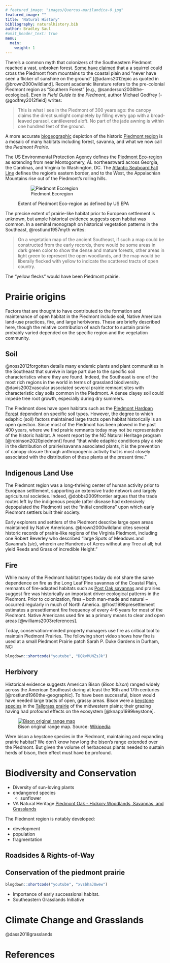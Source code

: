 ```yaml
---
# featured_image: "images/Quercus-marilandica-0.jpg"
featured_image: ""
title: 'Natural History'
bibliography: naturalhistory.bib
author: Bradley Saul
#omit_header_text: true
menu:
  main:
    weight: 1
---
```


There's a common myth that colonizers of the Southeastern Piedmont reached a vast, unbroken forest. [Some have claimed](https://www.youtube.com/watch?v=rXJmR1GjE50) that a a squirrel could cross the Piedmont from mountains to the coastal plain and "never have seen a flicker of sunshine on the ground" [@adams2012epic as quoted in @brown2000wildland]. Recent academic literature refers to the pre-colonial Piedmont region as "Southern Forest" [e.g., @sanderson2008the-ecological]. Even in _Field Guide to the Piedmont_, author Michael Godfrey [-@godfrey2012field] writes:

> This is what I see in the Piedmont of 300 years ago: the canopy claims the direct sunlight completely by filling every gap with a broad-leaved parasol, cantilevered aloft. No part of the jade awning is within one hundred feet of the ground.

A more accurate [biogeographic](https://en.wikipedia.org/wiki/Biogeography) depiction of the historic [Piedmont region](https://uncpress.org/book/9780807846711/field-guide-to-the-piedmont/) is a mosaic of many habitats including forest, savanna, and what we now call the *Piedmont Prairie*.

The US Environmental Protection Agency defines the [Piedmont Eco-region](https://www.epa.gov/eco-research/ecoregions-north-america) as extending from near Montogomery, AL northeastward across Georgia, the Carolinas, and Virginia to Washington, DC.  The [Atlantic Seaboard Fall Line](https://en.wikipedia.org/wiki/Atlantic_Seaboard_Fall_Line) defines the region's eastern border, and to the West, the Appalachian Mountains rise out of the Piedmont's rolling hills.

<figure>
![Piedmont Ecoregion](/images/map-piedmont.png)
 <figcaption>
    Extent of Piedmont Eco-region as defined by US EPA
 </figcaption>
</figure>

The precise extent of prairie-like habitat prior to European settlement is unknown, but ample historical evidence suggests open habitat was common. In a seminal monograph on historical vegetation patterns in the Southeast, @rostlund1957myth writes:

> On a vegetation map of the ancient Southeast, if such a map could be constructed from the early records, there would be some areas in dark green color to show the dense and mature forests, other areas in light green to represent the open woodlands, and the map would be liberally flecked with yellow to indicate the scattered tracts of open country. 

The "yellow flecks" would have been Piedmont prairie.

# Prairie origins

Factors that are thought to have contributed to the formation and maintenance of open habitat in the Piedmont include soil, Native American land-use practices, fire, and large herbivores. These are briefly described here, though the relative contribution of each factor to sustain prairie probably varied depended on the specific region and the vegetation community.

## Soil

@noss2012forgotten details many endemic plants and plant communities in the Southeast that survive in large part due to the specific soil characteristics where they are found. Indeed, the Southeast is one of the most rich regions in the world in terms of grassland biodiversity. @davis2002vascular associated several prairie remnant sites with characteristic clay soils common in the Piedmont. A dense clayey soil could impede tree root growth, especially during dry summers. 

The Piedmont does have open habitats such as the [Piedmont Hardpan Forest](https://explorer.natureserve.org/Taxon/ELEMENT_GLOBAL.2.723218/Piedmont_Hardpan_Woodland_and_Forest) dependent on specific soil types. However, the degree to which edaphic (soil) factors maintained large tracts open habitat historically is an open question. Since most of the Piedmont has been plowed in the past 400 years, where we find prairie remnants today may not be representative of the historic habitat. A recent report by the NC Natural Heritage program [@robinson2020piedmont] found "that while edaphic conditions play a role in the distribution of prairie/savanna associated plants, it is the prevention of canopy closure through anthropogenic activity that is most closely associated with the distribution of these plants at the present time."

## Indigenous Land Use

The Piedmont region was a long-thriving center of human activity prior to European settlement, supporting an extensive trade network and largely agricultural societies. Indeed, @dobbs2009frontier argues that the trade routes left by the indigenous people (after disease had extensively depopulated the Piedmont) set the "initial conditions" upon which early Piedmont settlers built their society.

Early explorers and settlers of the Piedmont describe large open areas maintained by Native Americans. @brown2000wildland cites several historic records of prairie-like regions of the Virginia Piedmont, including one Robert Beverley who described "large Spots of Meadows and Savanna’s (*sic*), wherein are Hundreds of Acres without any Tree at all; but yield Reeds and Grass of incredible Height."

## Fire

While many of the Piedmont habitat types today do not share the same dependence on fire as the Long Leaf Pine savannas of the Coastal Plain, remnants of fire-adapted habitats such as [Post Oak savannas](https://www.fs.usda.gov/recarea/scnfs/recarea/?recid=47217) and prairies suggest fire was historically an important driver ecological patterns in the Piedmont. Prior to colonization, fires -- both man-made and natural -- occurred regularly in much of North America. @frost1998presettlement estimates a presettlement fire frequency of every 4-6 years for most of the Piedmont. Native Americans used fire as a primary means to clear and open areas [@williams2003references].

Today, conservation-minded property managers use fire as critical tool to maintain Piedmont Prairies. The following short video shows how fire is used at a small Piedmont Prairie patch Sarah P. Duke Gardens in Durham, NC:   

```r
blogdown::shortcode("youtube", "DQkvMUNZsJk")
```

## Herbivory

Historical evidence suggests American Bison (*Bison bison*) ranged widely across the American Southeast during at least the 16th and 17th centuries [@rostlund1960the-geographic]. To have been successful, bison would have needed large tracts of open, grassy areas. Bison were a [keystone species](https://en.wikipedia.org/wiki/Keystone_species) in the [Tallgrass prairie](https://en.wikipedia.org/wiki/Tallgrass_prairie) of the midwestern plains; their grazing having had profound effects on the ecosystem [@knapp1999keystone]. 

<figure>
<a title="Cephas, CC BY-SA 3.0 &lt;https://creativecommons.org/licenses/by-sa/3.0&gt;, via Wikimedia Commons" href="https://commons.wikimedia.org/wiki/File:Bison_original_range_map.svg"><img alt="Bison original range map" src="https://upload.wikimedia.org/wikipedia/commons/thumb/c/ca/Bison_original_range_map.svg/512px-Bison_original_range_map.svg.png"></a>
 <figcaption>
    Bison original range map.  Source: <a href="">Wikipedia</a>
 </figcaption>
</figure>

Were bison a keystone species in the Piedmont, maintaining and expanding prairie habitat? We don't know how long the bison's range extended over the Piedmont. But given the volume of herbaceous plants needed to sustain herds of bison, their effect must have be profound.

# Biodiversity and Conservation

* Diversity of sun-loving plants
* endangered species
   * sunflower
* VA Natural Heritage [Piedmont Oak - Hickory Woodlands, Savannas, and Grasslands](https://www.dcr.virginia.gov/natural-heritage/natural-communities/nctd9)

The Piedmont region is notably developed:

* development
* population
* fragmentation


## Roadsides & Rights-of-Way

## Conservation of the piedmont prairie

```r
blogdown::shortcode("youtube", "xvsbhaJUwew")
```

* Importance of early successional habitat.
* Southeastern Grasslands Initiative

# Climate Change and Grasslands

@dass2018grasslands

# References
